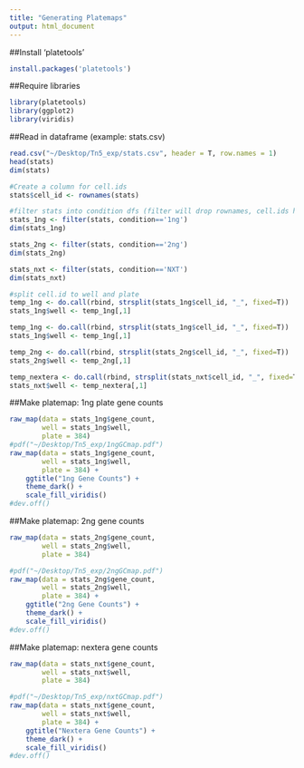 ```yaml
---
title: "Generating Platemaps"
output: html_document
---
```


##Install 'platetools'
```r
install.packages('platetools')
```

##Require libraries
```r
library(platetools)
library(ggplot2)
library(viridis)
```


##Read in dataframe (example: stats.csv)
```r
read.csv("~/Desktop/Tn5_exp/stats.csv", header = T, row.names = 1)
head(stats)
dim(stats)

#Create a column for cell.ids
stats$cell_id <- rownames(stats)

#filter stats into condition dfs (filter will drop rownames, cell.ids have been preserved by assigning a column shown above)
stats_1ng <- filter(stats, condition=='1ng')
dim(stats_1ng)

stats_2ng <- filter(stats, condition=='2ng')
dim(stats_2ng)

stats_nxt <- filter(stats, condition=='NXT')
dim(stats_nxt)

#split cell.id to well and plate
temp_1ng <- do.call(rbind, strsplit(stats_1ng$cell_id, "_", fixed=T))
stats_1ng$well <- temp_1ng[,1]

temp_1ng <- do.call(rbind, strsplit(stats_1ng$cell_id, "_", fixed=T))
stats_1ng$well <- temp_1ng[,1]

temp_2ng <- do.call(rbind, strsplit(stats_2ng$cell_id, "_", fixed=T))
stats_2ng$well <- temp_2ng[,1]

temp_nextera <- do.call(rbind, strsplit(stats_nxt$cell_id, "_", fixed=T))
stats_nxt$well <- temp_nextera[,1]
```

##Make platemap: 1ng plate gene counts
```r
raw_map(data = stats_1ng$gene_count,
        well = stats_1ng$well,
        plate = 384)
#pdf("~/Desktop/Tn5_exp/1ngGCmap.pdf")
raw_map(data = stats_1ng$gene_count,
        well = stats_1ng$well,
        plate = 384) + 
    ggtitle("1ng Gene Counts") + 
    theme_dark() +
    scale_fill_viridis()
#dev.off()
```


##Make platemap: 2ng gene counts
```r
raw_map(data = stats_2ng$gene_count,
        well = stats_2ng$well,
        plate = 384)

#pdf("~/Desktop/Tn5_exp/2ngGCmap.pdf")
raw_map(data = stats_2ng$gene_count,
        well = stats_2ng$well,
        plate = 384) + 
    ggtitle("2ng Gene Counts") + 
    theme_dark() +
    scale_fill_viridis()
#dev.off()
```

##Make platemap: nextera gene counts
```r
raw_map(data = stats_nxt$gene_count,
        well = stats_nxt$well,
        plate = 384)

#pdf("~/Desktop/Tn5_exp/nxtGCmap.pdf")
raw_map(data = stats_nxt$gene_count,
        well = stats_nxt$well,
        plate = 384) + 
    ggtitle("Nextera Gene Counts") + 
    theme_dark() +
    scale_fill_viridis()
#dev.off()
```


